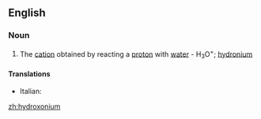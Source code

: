 ==English==

===Noun===
{{wikipedia}}
{{en-noun}}

# {{context|chemistry|lang=en}} The [[cation]] obtained by reacting a [[proton]] with [[water]] - H<sub>3</sub>O<sup>+</sup>; [[hydronium]]

====Translations====
{{trans-top|cation}}
* Italian: {{t-|it|idrossonio|m}}
{{trans-mid}}
{{trans-bottom}}

[[zh:hydroxonium]]